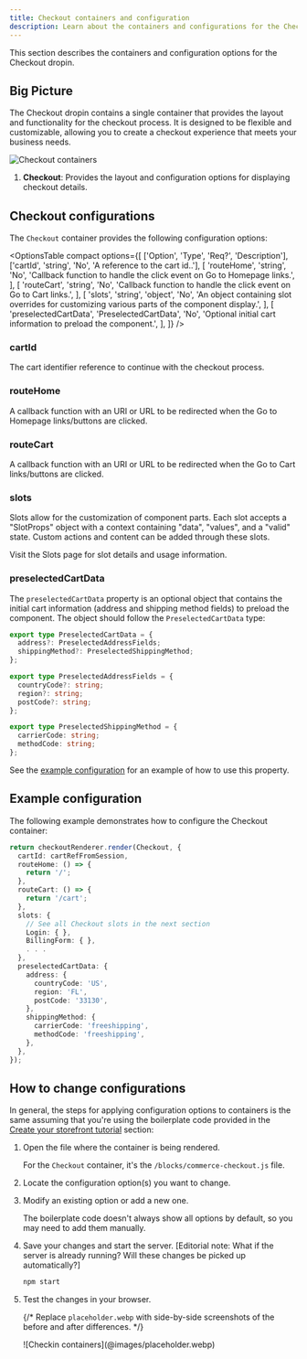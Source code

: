 ```yaml
---
title: Checkout containers and configuration
description: Learn about the containers and configurations for the Checkout dropin.
---
```



This section describes the containers and configuration options for the Checkout dropin.

## Big Picture

The Checkout dropin contains a single container that provides the layout and functionality for the checkout process. It is designed to be flexible and customizable, allowing you to create a checkout experience that meets your business needs.

<Diagram caption="Checkout containers">![Checkout containers](@images/placeholder.webp)</Diagram>

<Callouts columnCount='1'>

1. **Checkout**: Provides the layout and configuration options for displaying checkout details.

</Callouts>

## Checkout configurations

The `Checkout` container provides the following configuration options:

<OptionsTable
  compact
  options={[
    ['Option', 'Type', 'Req?', 'Description'],
    ['cartId', 'string', 'No', 'A reference to the cart id..'],
    [
      'routeHome',
      'string',
      'No',
      'Callback function to handle the click event on Go to Homepage links.',
    ],
    [
      'routeCart',
      'string',
      'No',
      'Callback function to handle the click event on Go to Cart links.',
    ],
    [
      'slots',
      'string',
      'object',
      'No',
      'An object containing slot overrides for customizing various parts of the component display.',
    ],
    [
      'preselectedCartData',
      'PreselectedCartData',
      'No',
      'Optional initial cart information to preload the component.',
    ],
  ]}
/>

### cartId

The cart identifier reference to continue with the checkout process.

### routeHome

A callback function with an URI or URL to be redirected when the Go to Homepage links/buttons are clicked.

### routeCart

A callback function with an URI or URL to be redirected when the Go to Cart links/buttons are clicked.

### slots

Slots allow for the customization of component parts. Each slot accepts a "SlotProps" object with a context containing "data", "values", and a "valid" state. Custom actions and content can be added through these slots.

Visit the Slots page for slot details and usage information.

### preselectedCartData

The `preselectedCartData` property is an optional object that contains the initial cart information (address and shipping method fields) to preload the component. The object should follow the `PreselectedCartData` type:

```ts
export type PreselectedCartData = {
  address?: PreselectedAddressFields;
  shippingMethod?: PreselectedShippingMethod;
};

export type PreselectedAddressFields = {
  countryCode?: string;
  region?: string;
  postCode?: string;
};

export type PreselectedShippingMethod = {
  carrierCode: string;
  methodCode: string;
};
```

See the [example configuration](#example-configuration) for an example of how to use this property.

## Example configuration

The following example demonstrates how to configure the Checkout container:

```ts
return checkoutRenderer.render(Checkout, {
  cartId: cartRefFromSession,
  routeHome: () => {
    return '/';
  },
  routeCart: () => {
    return '/cart';
  },
  slots: {
    // See all Checkout slots in the next section
    Login: { },
    BillingForm: { },
    . . .
  },
  preselectedCartData: {
    address: {
      countryCode: 'US',
      region: 'FL',
      postCode: '33130',
    },
    shippingMethod: {
      carrierCode: 'freeshipping',
      methodCode: 'freeshipping',
    },
  },
});
```

## How to change configurations

In general, the steps for applying configuration options to containers is the same assuming that you're using the boilerplate code provided in the [Create your storefront tutorial](/get-started) section:

<Steps>

1. Open the file where the container is being rendered.

   For the `Checkout` container, it's the `/blocks/commerce-checkout.js` file.

1. Locate the configuration option(s) you want to change.

1. Modify an existing option or add a new one.

   The boilerplate code doesn't always show all options by default, so you may need to add them manually.

1. Save your changes and start the server. [Editorial note: What if the server is already running? Will these changes be picked up automatically?]

   ```bash
   npm start
   ```

1. Test the changes in your browser.

   {/* Replace `placeholder.webp` with side-by-side screenshots of the before and after differences. */}

   <Diagram caption="Checkin container configuration">
     ![Checkin containers](@images/placeholder.webp)
   </Diagram>

</Steps>
